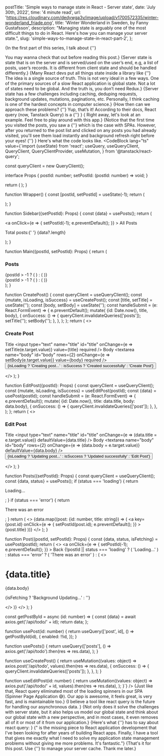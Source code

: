 
  postTitle: 'Simple ways to manage state in React - Server state',
  date: 'July 30th, 2022',
  time: '4 minute read',
  url: 'https://res.cloudinary.com/dedywga3v/image/upload/v1700572335/winter-wonderland_friade.png',
  title: 'Winter Wonderland in Sweden, by Fanny Gustafsson',
  description:
    "Managing state is arguably one of the most difficult things to do in React. Here's how you can manage your server state.",
  slug: 'simple-ways-to-manage-state-in-react-part-2',
};

{<Text>In the first part of this series, I talk about {''}

<LocalLink
  text="managing the UI/Client state."
  href="simple-ways-to-manage-state-in-react-part-1"
/> You may wanna check that out before reading this post.</Text>}
{<Text>Server state is state that is on the server and is served/used on the user’s end, e.g, a list of posts, user’s records. It is different from client state and should be handled differently.</Text>}
{<Text>Many React devs put all things state inside a library like {''}
<ExternalUrl text='Redux.' href='https://redux.js.org/' />
The idea is a single source of truth. This is not very ideal in a few ways. One of the primary sources of a slow React application is global state. Not a lot of states need to be global. And the truth is, you don’t need Redux.</Text>}
{<Text>Server state has a few challenges including caching, deduping requests, background updates, mutations, paginations, etc. Personally, I think caching is one of the hardest concepts in computer science.</Text>}
{<Text>How then can we approach these problems? {''}
<ExternalUrl text='React Query.' href='https://tanstack.com/query/v4/' /> Yup, that’s it! According to their docs, React query (now, Tanstack Query) is a {''}
<BoldText text='Powerful asynchronous state management for React.' />
</Text>}
{<Text> Right away, let's look at an example. Feel free to play around with this app.</Text>}
<ServerStateWithReactQuery />
{<Text>Notice that the first time you visited the posts, you saw a {''}
<QuoteText quote="loading state/spinner" /> which is the case with SPAs. However, after you returned to the post list and clicked on any posts you had already visited, you'll see them load instantly and background refresh right before your eyes! {''}
<ItalicizedText text='(You may need to throttle your
network speed to simulate longer loading sequences.)' /> </Text>}
<SuccessNote note="React query is awesome!" />
<Text>Here's what the code looks like.</Text>
<CodeBlock lang="ts"
value={`import {useState} from 'react';
  useQuery,
  useQueryClient,
  QueryClient,
  QueryClientProvider,
  useMutation,
} from '@tanstack/react-query';
  
const queryClient = new QueryClient();
  
interface Props {
  postId: number;
  setPostId: (postId: number) => void;
}

  return (
    <QueryClientProvider client={queryClient}>
      <Wrapper />
    </QueryClientProvider>
  );
}
  
function Wrapper() {
  const [postId, setPostId] = useState(-1);
  return (
    <div>
      <Sidebar setPostId={setPostId} postId={0} />
      <Main postId={postId} setPostId={setPostId} />
    </div>
  );
}
  
function Sidebar({setPostId}: Props) {
  const {data} = usePosts();
  return (
    <aside>
      <a
        onClick={e => {
          setPostId(-1);
          e.preventDefault();
        }}
      >
        All Posts
      </a>
      <p>
        Total posts:{' '}
        <span>{data?.length}</span>
      </p>
    </aside>
  );
}
  
function Main({postId, setPostId}: Props) {
  return (
    <main>
      <h3>Posts</h3>
      <div>
        {postId > -1 ? (
          <Post postId={postId} setPostId={setPostId} />
        ) : (
          <Posts setPostId={setPostId} postId={0} />
        )}
      </div>
      {postId > -1 ? (
        <EditPost postId={postId} setPostId={setPostId} />
      ) : (
        <CreatePost />
      )}
    </main>
  );
}
  
function CreatePost() {
  const queryClient = useQueryClient();
  const {mutate, isLoading, isSuccess} = useCreatePost();
  const [title, setTitle] = useState('');
  const [body, setBody] = useState('');
  const handleSubmit = (e: React.FormEvent<HTMLFormElement>) => {
    e.preventDefault();
    mutate(
      {id: Date.now(), title, body},
      {
        onSuccess: () => {
          queryClient.invalidateQueries(['posts']);
          setTitle('');
          setBody('');
        },
      },
    );
  };
  return (
    <>
      <h3>Create Post</h3>
      <form onSubmit={handleSubmit}>
        <label htmlFor="title">Title</label>
        <input
          type="text"
          name="title"
          id="title"
          onChange={e => setTitle(e.target.value)}
          value={title}
          required
        />
        <label htmlFor="body">
          Body
        </label>
        <textarea
          name="body"
          id="body"
          rows={2}
          onChange={e => setBody(e.target.value)}
          value={body}
          required
        />
        <button>
          {isLoading
            ? 'Creating post...'
            : isSuccess
            ? 'Created successfully'
            : 'Create Post'}
        </button>
      </form>
    </>
  );
}
  
function EditPost({postId}: Props) {
  const queryClient = useQueryClient();
  const {mutate, isLoading, isSuccess} = useEditPost(postId);
  const {data} = usePost(postId);
  const handleSubmit = (e: React.FormEvent<HTMLFormElement>) => {
    e.preventDefault();
    mutate(
      {id: Date.now(), title: data.title, body: data.body},
      {
        onSuccess: () => {
          queryClient.invalidateQueries(['post']);
        },
      },
    );
  };
  return (
    <>
      <h3>Edit Post</h3>
      <form onSubmit={handleSubmit}>
        <label htmlFor="title">Title</label>
        <input
          type="text"
          name="title"
          id="title"
          onChange={e => (data.title = e.target.value)}
          defaultValue={data.title}
        />
        <label htmlFor="body">
          Body
        </label>
        <textarea
          name="body"
          id="body"
          rows={2}
          onChange={e => (data.body = e.target.value)}
          defaultValue={data.body}
        />
        <button>
          {isLoading
            ? 'Updating post...'
            : isSuccess
            ? 'Updated successfully'
            : 'Edit Post'}
        </button>
      </form>
    </>
  );
}
  
function Posts({setPostId}: Props) {
  const queryClient = useQueryClient();
  const {data, status} = usePosts();
  if (status === 'loading') {
    return <p>Loading...</p>;
  }
  if (status === 'error') {
    return <p>There was an error</p>;
  }
  return (
    <>
      {data.map((post: {id: number, title: string}) => (
        <a
          key={post.id}
          onClick={e => {
            setPostId(post.id);
            e.preventDefault();
          }}
        >
          {post.title}
        </a>
      ))}
    </>
  );
}
  
function Post({postId, setPostId}: Props) {
  const {data, status, isFetching} = usePost(postId);
  return (
    <>
      <a
        onClick={e => {
          setPostId(-1);
          e.preventDefault();
        }}
      >
        Back
      </a>
      {!postId || status === 'loading' ? (
        'Loading...'
      ) : status === 'error' ? (
        'There was an error'
      ) : (
        <>
          <h1>{data.title}</h1>
          <div>
            <p>{data.body}</p>
          </div>
          <p>
            {isFetching ? 'Background Updating...' : ''}
          </p>
        </>
      )}
    </>
  );
}
  
const getPostById = async (id: number) => {
  const {data} = await axios.get('/api/todo/' + id);
  return data;
};
  
function usePost(id: number) {
  return useQuery(['post', id], () => getPostById(id), {
    enabled: !!id,
  });
}
  
function usePosts() {
  return useQuery(['posts'], () =>
    axios.get('/api/todo').then(res => res.data),
  );
}
  
function useCreatePost() {
  return useMutation((values: object) =>
    axios.post('/api/todo', values).then(res => res.data),
      {
      onSuccess: () => {
        queryClient.invalidateQueries(['posts']);
      },
    },
  );
}
  
function useEditPost(id: number) {
  return useMutation((values: object) =>
    axios.put('/api/todo/' + id, values).then(res => res.data),
  );
}`} />
{<Text>Just like that, React query eliminated most of the loading
spinners in our SPA (Spinner Page Application 😅). Our app is awesome, it feels great, is very fast, and is maintainable too.</Text>}
<AnchorTag text="Conclusion" href="conclusion" />
{<Text>I believe a tool like react query is the future for handling our
asynchronous data. </Text>}
{<Text>Not only does it solve the challenges with server state, but it also helps us model our global state and think about our global state with a new perspective, and in most cases, it even removes all of it or most of it from our application.</Text>}
{<Text>Here's what {''} <ExternalUrl text="Kent C Dodds" href="https://twitter.com/kentcdodds/" /> has to say about react query: </Text>}
{<Text>"<ExternalUrl text='React Query' href='https://tanstack.com/query/v4/' /> is the missing piece to React application development that I've been looking for after years of building React apps. Finally, I have a tool that gives me exactly what I need to solve my application state management problems without giving me
more problems. It's fantastic."</Text>}
{<Text>That's it for this post. Use {''}
<ExternalUrl text='react query' href='https://tanstack.com/query/v4/' /> to manage your server cache. Thank me later.</Text>}
